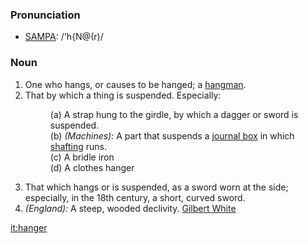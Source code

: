 ===Pronunciation===
*[[Pronunciation guide|SAMPA]]: /'h{N@(r)/
===Noun===
#One who hangs, or causes to be hanged; a [[hangman]].
#That by which a thing is suspended. Especially: 
#:(a) A strap hung to the girdle, by which a dagger or sword is suspended. 
#:(b) ''(Machines):'' A part that suspends a [[journal box]] in which [[shafting]] runs. 
#:(c) A bridle iron
#:(d) A clothes hanger 
#That which hangs or is suspended, as a sword worn at the side; especially, in the 18th century, a short, curved sword.
#''(England):'' A steep, wooded declivity. [[Gilbert White]]

[[it:hanger]]